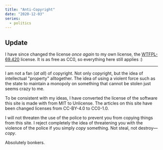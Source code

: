 ```yaml
---
title: "Anti-Copyright"
date: "2020-12-03"
series:
  - politics
---
```


## Update

I have since changed the license _once again_ to my own license, the [WTFPL-69.420](/WTFPL-69.420) license. It is as free as CC0, so everything here still applies :)

---

I am not a fan (_at all_) of copyright.
Not only copyright, but the idea of intellectual "property" alltogether.
The idea of using a violent force such as the state to maintain a monopoly on something that cannot be stolen just seems crazy to me.

To be consistent with my ideas, I have converted the license of the software this site is made with from MIT to Unlicense.
The articles on this site have been changed licenses from CC-BY-4.0 to CC0-1.0.

I will not threaten the use of the police to prevent you from copying things from this site.
I reject completely the idea of threatening you with the violence of the police if you simply _copy_ something.
Not steal, not destroy—_copy_.

Absolutely bonkers.

